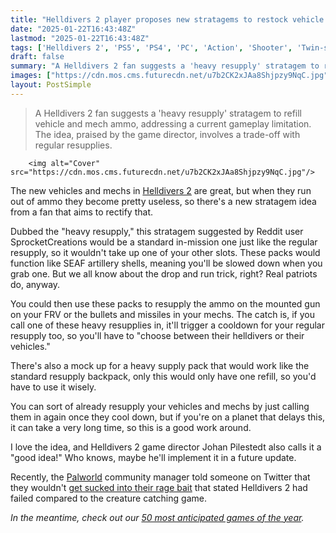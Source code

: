 ```yaml
---
title: "Helldivers 2 player proposes new stratagems to restock vehicle ammo, and they're so good even the creative director seems on board"
date: "2025-01-22T16:43:48Z"
lastmod: "2025-01-22T16:43:48Z"
tags: ['Helldivers 2', 'PS5', 'PS4', 'PC', 'Action', 'Shooter', 'Twin-stick Shooter', 'Strategy']
draft: false
summary: "A Helldivers 2 fan suggests a 'heavy resupply' stratagem to refill vehicle and mech ammo, addressing a current gameplay limitation.  The idea, praised by the game director, involves a trade-off with regular resupplies."
images: ["https://cdn.mos.cms.futurecdn.net/u7b2CK2xJAa8Shjpzy9NqC.jpg"]
layout: PostSimple
---
```

> A Helldivers 2 fan suggests a 'heavy resupply' stratagem to refill vehicle and mech ammo, addressing a current gameplay limitation.  The idea, praised by the game director, involves a trade-off with regular resupplies.


        <img alt="Cover" src="https://cdn.mos.cms.futurecdn.net/u7b2CK2xJAa8Shjpzy9NqC.jpg"/>
        
The new vehicles and mechs in [<u>Helldivers 2</u>](https://www.gamesradar.com/helldivers-2-guide/) are great, but when they run out of ammo they become pretty useless, so there's a new stratagem idea from a fan that aims to rectify that.

Dubbed the "heavy resupply," this stratagem suggested by Reddit user SprocketCreations would be a standard in-mission one just like the regular resupply, so it wouldn't take up one of your other slots. These packs would function like SEAF artillery shells, meaning you'll be slowed down when you grab one. But we all know about the drop and run trick, right? Real patriots do, anyway.

You could then use these packs to resupply the ammo on the mounted gun on your FRV or the bullets and missiles in your mechs. The catch is, if you call one of these heavy resupplies in, it'll trigger a cooldown for your regular resupply too, so you'll have to "choose between their helldivers or their vehicles."

There's also a mock up for a heavy supply pack that would work like the standard resupply backpack, only this would only have one refill, so you'd have to use it wisely.

You can sort of already resupply your vehicles and mechs by just calling them in again once they cool down, but if you're on a planet that delays this, it can take a very long time, so this is a good work around.

I love the idea, and Helldivers 2 game director Johan Pilestedt also calls it a "good idea!" Who knows, maybe he'll implement it in a future update.

Recently, the [Palworld](https://www.gamesradar.com/games/action/palworld-guide/) community manager told someone on Twitter that they wouldn't [get sucked into their rage bait](https://www.gamesradar.com/games/survival/palworld-dev-refuses-to-be-baited-into-helldivers-2-comparison-i-dont-like-you-console-war-baiting-in-2025-is-beyond-stupid/) that stated Helldivers 2 had failed compared to the creature catching game.

*In the meantime, check out our *[<em>50 most anticipated games of the year</em>](https://www.gamesradar.com/games/big-in-2025-the-50-most-anticipated-upcoming-games-of-the-year/)*.*
        